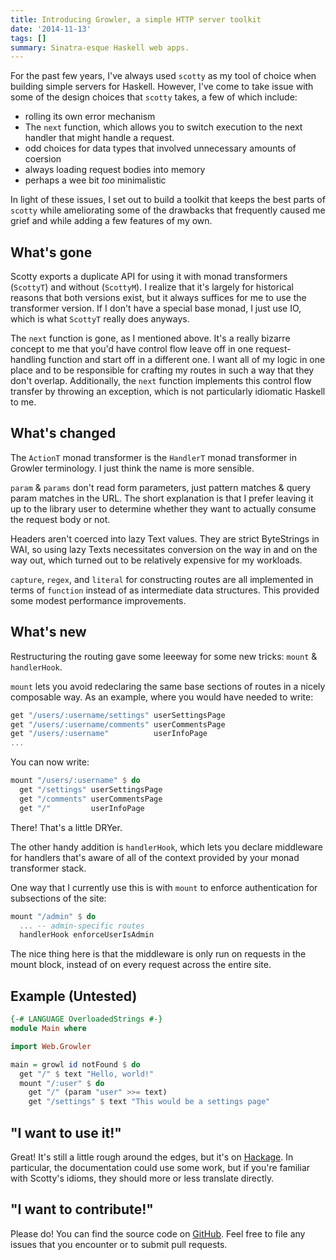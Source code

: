 ```yaml
---
title: Introducing Growler, a simple HTTP server toolkit
date: '2014-11-13'
tags: []
summary: Sinatra-esque Haskell web apps.
---
```


For the past few years, I've always used `scotty` as my tool of choice when building
simple servers for Haskell. However, I've come to take issue with some of the design
choices that `scotty` takes, a few of which include:

- rolling its own error mechanism
- The `next` function, which allows you to switch execution to the next handler that might
  handle a request.
- odd choices for data types that involved unnecessary amounts of coersion
- always loading request bodies into memory
- perhaps a wee bit _too_ minimalistic

In light of these issues, I set out to build a toolkit that keeps the best parts of
`scotty` while ameliorating some of the drawbacks that frequently caused me grief and
while adding a few features of my own.

## What's gone

Scotty exports a duplicate API for using it with monad transformers (`ScottyT`) and without (`ScottyM`).
I realize that it's largely for historical reasons that both versions exist, but it always suffices for me
to use the transformer version. If I don't have a special base monad, I just use IO, which is what `ScottyT` really
does anyways.

The `next` function is gone, as I mentioned above. It's a really bizarre concept to me that you'd have control flow
leave off in one request-handling function and start off in a different one. I want all of my logic in one place and
to be responsible for crafting my routes in such a way that they don't overlap. Additionally, the `next` function implements
this control flow transfer by throwing an exception, which is not particularly idiomatic Haskell to me.

## What's changed

The `ActionT` monad transformer is the `HandlerT` monad transformer in Growler terminology. I just think the name is more
sensible.

`param` & `params` don't read form parameters, just pattern matches & query param matches in the URL. The short explanation
is that I prefer leaving it up to the library user to determine whether they want to actually consume the request body or not.

Headers aren't coerced into lazy Text values. They are strict ByteStrings in WAI, so using lazy Texts necessitates conversion on the way in and on the way out, which turned out to be relatively expensive for my workloads.

`capture`, `regex`, and `literal` for constructing routes are all implemented in terms of `function` instead of as intermediate data
structures. This provided some modest performance improvements.

## What's new

Restructuring the routing gave some leeeway for some new tricks: `mount` & `handlerHook`.

`mount` lets you avoid redeclaring the same base sections of routes in a nicely composable way. As an example, where you would have needed to write:

```haskell
get "/users/:username/settings" userSettingsPage
get "/users/:username/comments" userCommentsPage
get "/users/:username"          userInfoPage
...
```

You can now write:

```haskell
mount "/users/:username" $ do
  get "/settings" userSettingsPage
  get "/comments" userCommentsPage
  get "/"         userInfoPage
```

There! That's a little DRYer.

The other handy addition is `handlerHook`, which lets you declare middleware for handlers that's
aware of all of the context provided by your monad transformer stack.

One way that I currently use this is with `mount` to enforce authentication for subsections of the site:

```haskell
mount "/admin" $ do
  ... -- admin-specific routes
  handlerHook enforceUserIsAdmin
```

The nice thing here is that the middleware is only run on requests in the mount block, instead of on
every request across the entire site.

## Example (Untested)

```haskell
{-# LANGUAGE OverloadedStrings #-}
module Main where

import Web.Growler

main = growl id notFound $ do
  get "/" $ text "Hello, world!"
  mount "/:user" $ do
    get "/" (param "user" >>= text)
    get "/settings" $ text "This would be a settings page"
```

## "I want to use it!"

Great! It's still a little rough around the edges, but it's on [Hackage](http://hackage.haskell.org/package/growler).
In particular, the documentation could use some work, but if you're familiar with Scotty's idioms, they should
more or less translate directly.

## "I want to contribute!"

Please do! You can find the source code on [GitHub](https://github.com/iand675/growler).
Feel free to file any issues that you encounter or to submit pull requests.
